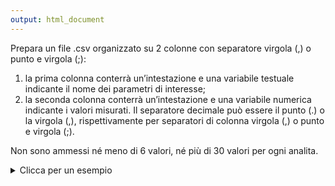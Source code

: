 ```yaml
---
output: html_document
---
```

Prepara un file .csv organizzato su 2 colonne con separatore virgola (,) o punto e virgola (;):

  1. la prima colonna conterrà un'intestazione e una variabile testuale indicante il nome dei parametri di interesse;
  2. la seconda colonna conterrà un'intestazione e una variabile numerica indicante i valori misurati. Il separatore decimale può essere il punto (.) o la virgola (,), rispettivamente per separatori di colonna virgola (,) o punto e virgola (;).
  
Non sono ammessi né meno di 6 valori, né più di 30 valori per ogni analita.

<details>
<summary> Clicca per un esempio </summary>

<style>

    .basic-styling table,
    .basic-styling td,
    .basic-styling th {
    padding:10px;
    }
    
</style>

<div class="basic-styling">
<div></div>
<div class="table-caption">
  <span class="table-number"></span>
</div>

| Parametro     | , | Concentrazione  |
|:--------------|:-:|----------------:|
| Cu            | , | 15.1            |
| Cu            | , | 15.8            |
| Cu            | , | 15.6            |
| Cu            | , | 16.1            |
| Cu            | , | 15.2            |
| Cu            | , | 15.9            |
| Zn            | , | 200.1           |
| Zn            | , | 225.4           |
| Zn            | , | 231.1           |
| Zn            | , | 198.6           |
| Zn            | , | 205.6           |
| Zn            | , | 215.9           |

</div>
</details>
